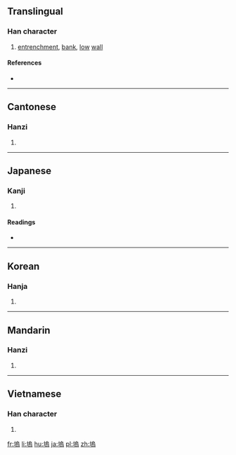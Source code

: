 {{also|坞}}
==Translingual==

===Han character===
{{Han char|rn=32|rad=土|as=10|sn=13|four=4712<sub>7</sub>|canj=土竹口火 (GHRF)|ids=⿰[[土]][[烏]]}}

# [[entrenchment]], [[bank]], [[low]] [[wall]]

====References====
* {{Han ref|kx=0236.180|dkj=05357|dj=0474.090|hdz=10472.140|uh=5862|ud=22626|bh=B6F5|bd=46837}}

----

==Cantonese==

===Hanzi===
{{yue-hanzi|jyut=|y=wu2|sim=坞}}

# {{defn|lang=yue|sort=土10}}

----

==Japanese==

===Kanji===
{{ja-kanji|grade=|rs=土10}}

# {{defn|lang=ja|sort=土10}}

====Readings====
* {{ja-readings|on=[[お]] (o), [[う]] (u)|kun=[[とりで]] (toride), [[むら]] (mura)}}

----

==Korean==

===Hanja===
{{ko-hanja|hangeul=[[오]]|rv=o|mr=o}}

# {{defn|lang=ko|sort=土10}}

----

==Mandarin==

===Hanzi===
{{cmn-hanzi|sim=坞|pin=[[wù]] ([[wu4]])|wg=wu<sup>4</sup>}}

# {{defn|lang=cmn|sort=土10}}

----

==Vietnamese==

===Han character===
{{vi-hantu|[[ổ]], [[ọ]], [[ủ]], [[ụ]]|rs=土10}}

# {{defn|lang=vi|sort=土10}}

[[fr:塢]]
[[li:塢]]
[[hu:塢]]
[[ja:塢]]
[[pl:塢]]
[[zh:塢]]